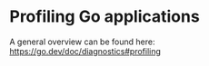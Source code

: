 # Profiling Go applications

A general overview can be found here: https://go.dev/doc/diagnostics#profiling

